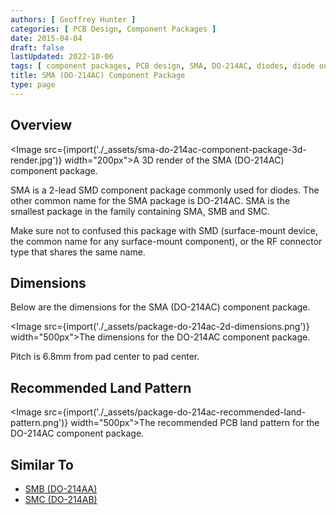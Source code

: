 ```yaml
---
authors: [ Geoffrey Hunter ]
categories: [ PCB Design, Component Packages ]
date: 2015-04-04
draft: false
lastUpdated: 2022-10-06
tags: [ component packages, PCB design, SMA, DO-214AC, diodes, diode outline, land pattern ]
title: SMA (DO-214AC) Component Package
type: page
---
```



## Overview

<Image src={import('./_assets/sma-do-214ac-component-package-3d-render.jpg')} width="200px">A 3D render of the SMA (DO-214AC) component package.</Image>

SMA is a 2-lead SMD component package commonly used for diodes. The other common name for the SMA package is DO-214AC. SMA is the smallest package in the family containing SMA, SMB and SMC.

Make sure not to confused this package with SMD (surface-mount device, the common name for any surface-mount component), or the RF connector type that shares the same name.

## Dimensions

Below are the dimensions for the SMA (DO-214AC) component package.

<Image src={import('./_assets/package-do-214ac-2d-dimensions.png')} width="500px">The dimensions for the DO-214AC component package.</Image>

Pitch is 6.8mm from pad center to pad center.

## Recommended Land Pattern

<Image src={import('./_assets/package-do-214ac-recommended-land-pattern.png')} width="500px">The recommended PCB land pattern for the DO-214AC component package.</Image>

## Similar To

* [SMB (DO-214AA)](/pcb-design/component-packages/smb-do-214aa-component-package/)
* [SMC (DO-214AB)](/pcb-design/component-packages/smc-do-214ab-component-package/)